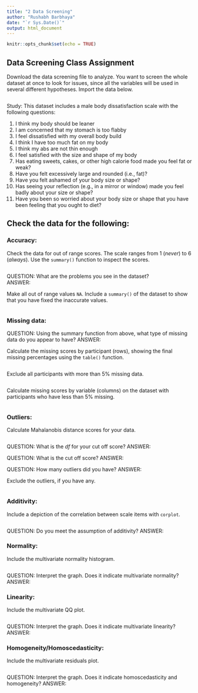```yaml
---
title: "2 Data Screening"
author: "Rushabh Barbhaya"
date: "`r Sys.Date()`"
output: html_document
---
```


```r
knitr::opts_chunk$set(echo = TRUE)
```

## Data Screening Class Assignment

Download the data screening file to analyze. You want to screen the whole dataset at once to look for issues, since all the variables will be used in several different hypotheses. Import the data below. 

```r

```

Study: This dataset includes a male body dissatisfaction scale with the following questions: 

1.	I think my body should be leaner
2.	I am concerned that my stomach is too flabby
3.	I feel dissatisfied with my overall body build
4.	I think I have too much fat on my body
5.	I think my abs are not thin enough
6.	I feel satisfied with the size and shape of my body
7.	Has eating sweets, cakes, or other high calorie food made you feel fat or weak?
8.	Have you felt excessively large and rounded (i.e., fat)?
9.	Have you felt ashamed of your body size or shape?
10.	Has seeing your reflection (e.g., in a mirror or window) made you feel badly about your size or shape?
11.	Have you been so worried about your body size or shape that you have been feeling that you ought to diet?

## Check the data for the following:

### Accuracy:

Check the data for out of range scores.  The scale ranges from 1 (*never*) to 6 (*always*). Use the `summary()` function to inspect the scores. 

```r

```

QUESTION: What are the problems you see in the dataset?  
ANSWER: 

Make all out of range values `NA`. Include a `summary()` of the dataset to show that you have fixed the inaccurate values. 

```r

```

### Missing data:

QUESTION: Using the summary function from above, what type of missing data do you appear to have? 
ANSWER:

Calculate the missing scores by participant (rows), showing the final missing percentages using the `table()` function. 

```r

```

Exclude all participants with more than 5% missing data.

```r

```

Calculate missing scores by variable (columns) on the dataset with participants who have less than 5% missing.  

```r

```

### Outliers:

Calculate Mahalanobis distance scores for your data.

```r

```

QUESTION: What is the *df* for your cut off score?
ANSWER:

QUESTION: What is the cut off score? 
ANSWER:

QUESTION: How many outliers did you have? 
ANSWER:

Exclude the outliers, if you have any. 

```r

```

### Additivity:

Include a depiction of the correlation between scale items with `corplot`. 

```r

```

QUESTION: Do you meet the assumption of additivity?
ANSWER:

### Normality:

Include the multivariate normality histogram.

```r

```

QUESTION: Interpret the graph.  Does it indicate multivariate normality?
ANSWER:

### Linearity: 

Include the multivariate QQ plot.

```r

```

QUESTION: Interpret the graph. Does it indicate multivariate linearity?
ANSWER: 

### Homogeneity/Homoscedasticity:

Include the multivariate residuals plot.

```r

```

QUESTION: Interpret the graph. Does it indicate homoscedasticity and homogeneity?
ANSWER: 

